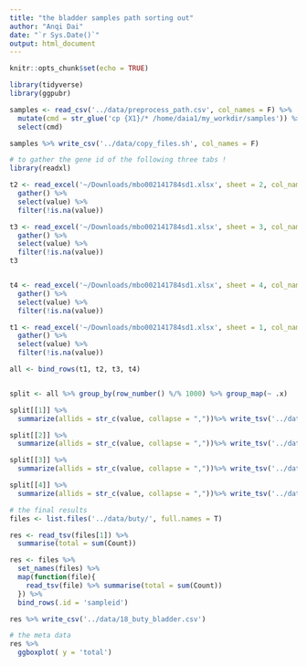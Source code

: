 ```yaml
---
title: "the bladder samples path sorting out"
author: "Anqi Dai"
date: "`r Sys.Date()`"
output: html_document
---
```


```r
knitr::opts_chunk$set(echo = TRUE)
```

```r
library(tidyverse)
library(ggpubr)
```

```r
samples <- read_csv('../data/preprocess_path.csv', col_names = F) %>% 
  mutate(cmd = str_glue('cp {X1}/* /home/daia1/my_workdir/samples')) %>% 
  select(cmd) 

samples %>% write_csv('../data/copy_files.sh', col_names = F)
```

```r
# to gather the gene id of the following three tabs !
library(readxl)
```


```r
t2 <- read_excel('~/Downloads/mbo002141784sd1.xlsx', sheet = 2, col_names = F, skip = 1) %>% 
  gather() %>% 
  select(value) %>% 
  filter(!is.na(value))
```


```r
t3 <- read_excel('~/Downloads/mbo002141784sd1.xlsx', sheet = 3, col_names = F, skip = 1) %>% 
  gather() %>% 
  select(value) %>% 
  filter(!is.na(value))
t3


t4 <- read_excel('~/Downloads/mbo002141784sd1.xlsx', sheet = 4, col_names = F, skip = 1) %>% 
  gather() %>% 
  select(value) %>% 
  filter(!is.na(value))
```

```r
t1 <- read_excel('~/Downloads/mbo002141784sd1.xlsx', sheet = 1, col_names = F, skip = 1) %>% 
  gather() %>% 
  select(value) %>% 
  filter(!is.na(value))

all <- bind_rows(t1, t2, t3, t4) 


split <- all %>% group_by(row_number() %/% 1000) %>% group_map(~ .x)

split[[1]] %>% 
  summarize(allids = str_c(value, collapse = ","))%>% write_tsv('../data/18_all_buty_ID_1.tsv')

split[[2]] %>% 
  summarize(allids = str_c(value, collapse = ","))%>% write_tsv('../data/18_all_buty_ID_2.tsv')

split[[3]] %>% 
  summarize(allids = str_c(value, collapse = ","))%>% write_tsv('../data/18_all_buty_ID_3.tsv')

split[[4]] %>% 
  summarize(allids = str_c(value, collapse = ","))%>% write_tsv('../data/18_all_buty_ID_4.tsv')

```

```r
# the final results
files <- list.files('../data/buty/', full.names = T)

res <- read_tsv(files[1]) %>% 
  summarise(total = sum(Count))

res <- files %>% 
  set_names(files) %>% 
  map(function(file){
    read_tsv(file) %>% summarise(total = sum(Count))
  }) %>% 
  bind_rows(.id = 'sampleid')

res %>% write_csv('../data/18_buty_bladder.csv')

# the meta data
res %>% 
  ggboxplot( y = 'total')

```

